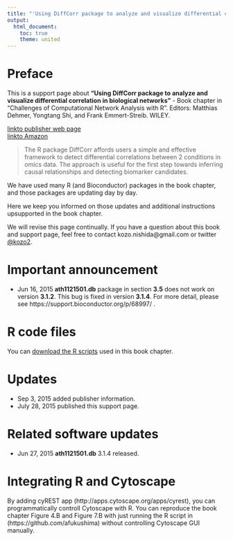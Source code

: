 ---
title: "'Using DiffCorr package to analyze and visualize differential correlation in biological networks' support page"
output:
  html_document:
    toc: true
    theme: united
---

# Preface

This is a support page about **"Using DiffCorr package to analyze and visualize differential correlation in biological networks"** - Book chapter in "Challenges of Computational Network Analysis with R". Editors: Matthias Dehmer, Yongtang Shi, and Frank Emmert-Streib. WILEY. 

[linkto publisher web page](http://as.wiley.com/WileyCDA/WileyTitle/productCd-3527339582.html)  
[linkto Amazon]()

> The R package DiffCorr affords users a simple and effective framework to detect differential correlations between 2 conditions in omics data. 
> The approach is useful for the first step towards inferring causal relationships and detecting biomarker candidates.

We have used many R (and Bioconductor) packages in the book chapter, and those packages are updating day by day.

Here we keep you informed on those updates and additional instructions upsupported in the book chapter.

We will revise this page continually. If you have a question about this book and support page, feel free to contact kozo.nishida@gmail.com or twitter [\@kozo2](https://twitter.com/kozo2).

# Important announcement

- Jun 16, 2015 **ath1121501.db** package in section **3.5** does not work on version **3.1.2**. This bug is fixed in version **3.1.4**. For more detail, please see https://support.bioconductor.org/p/68997/ .

# R code files

You can [download the R scripts](https://github.com/afukushima/afukushima.github.io/tree/master/diffcorrbook) used in this book chapter.

# Updates

- Sep 3, 2015 added publisher information.
- July 28, 2015 published this support page.

# Related software updates

- Jun 27, 2015 **ath1121501.db** 3.1.4 released.


# Integrating R and Cytoscape

By adding cyREST app (http://apps.cytoscape.org/apps/cyrest), you can programmatically controll Cytoscape with R. You can reproduce the book chapter Figure 4.B and Figure 7.B with just running the R script in (https://github.com/afukushima) without controlling Cytoscape GUI manually.
